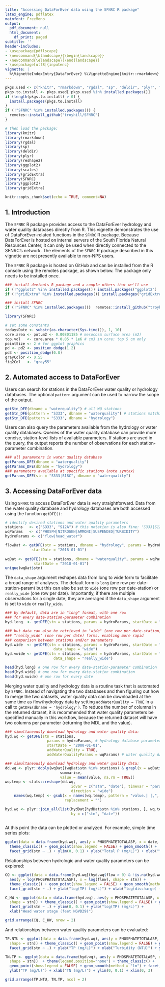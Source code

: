 ```yaml
---
title: "Accessing DataForEver data using the SFNRC R package"
latex_engine: pdflatex
mainfont: FreeMono
output:
  pdf_document: null
  html_document:
    df_print: paged
subtitle: ''
header-includes:
- \usepackage{pdflscape}
- \newcommand{\blandscape}{\begin{landscape}}
- \newcommand{\elandscape}{\end{landscape}}
- \usepackage[utf8]{inputenc}
vignette: |
  %\VignetteIndexEntry{DataForEver} %\VignetteEngine{knitr::rmarkdown} %\usepackage[UTF-8]{inputenc}
---
```


```r
pkgs.used <- c("knitr", "rmarkdown", "rgdal", "sp", "deldir", "plyr", "reshape2", "ggplot2", "scales", "gridExtra")
pkgs.to.install <- pkgs.used[!pkgs.used %in% installed.packages()]
if (length(pkgs.to.install) > 0) {
  install.packages(pkgs.to.install)
}
if (!"SFNRC" %in% installed.packages()) {
  remotes::install_github("troyhill/SFNRC")
}

# then load the package:
library(knitr)
library(rmarkdown)
library(rgdal)
library(sp)
library(deldir)
library(plyr)
library(reshape2)
library(ggplot2)
library(scales)
library(gridExtra)
library(SFNRC)
library(ggplot2) 
library(gridExtra)

knitr::opts_chunk$set(echo = TRUE, comment=NA)
```

\vspace{12pt}
\vspace{12pt}

## 1. Introduction

The `SFNRC` R package provides access to the DataForEver hydrology and water quality databases directly from R. This vignette demonstrates the use of  DataForEver-related functions in the `SFNRC` R package. Because DataForEver is hosted on internal servers of the South Florida Natural Resources Center, it can only be used when directly connected to the SFNRC's network. The elements of the `SFNRC` R package described in this vignette are not presently available to non-NPS users.


\vspace{12pt}

The `SFNRC` R package is hosted on GitHub and can be installed from the R console using the remotes package, as shown below. The package only needs to be installed once.

```r
### install devtools R package and a couple others that we'll use
if (!"ggplot2" %in% installed.packages()) install.packages("ggplot2")
if (!"gridExtra" %in% installed.packages()) install.packages("gridExtra")

### install SFNRC
if (!"SFNRC" %in% installed.packages())  remotes::install_github("troyhill/SFNRC")

library(SFNRC)
```



\vspace{3mm}\hrule
\vspace{12pt}



\vspace{12pt}
\vspace{12pt}

```r
# set some constants
todaysDate <- substr(as.character(Sys.time()), 1, 10)
core.area <- pot.m2 <- 0.00801185 # mesocosm surface area (m2)
top.vol   <- core.area * 0.05 * 1e6 # cm3 in core: top 5 cm only
pointSize <- 2 # for ggplot graphics
pd <- pd2 <- position_dodge(1.2)
pd3 <- position_dodge(0.8)
grayColor <- 0.55
fig2Col   <- "gray55"


```

\vspace{12pt}
\vspace{12pt}


## 2. Automated access to DataForEver
\vspace{12pt}

Users can search for stations in the DataForEver water quality or hydrology databases. The optional `pattern` argument can be used to narrow the scope of the output.

\vspace{12pt}

```r
getStn_DFE(dbname = "waterquality") # all WQ stations
getStn_DFE(pattern = "S333", dbname = "waterquality") # stations matching some string 
getStn_DFE(pattern = "S333", dbname = "hydrology")
```

\vspace{12pt}

Users can also query the parameters available from the hydrology or water quality databases. Queries of the water quality database can provide more concise, station-level lists of available parameters. If stations are used in the query, the output reports the number of observations for each station-parameter combination.


\vspace{12pt}

```r
### all parameters in water quality database
getParams_DFE(dbname = "waterquality")
getParams_DFE(dbname = "hydrology")
### parameters available at specific stations (note syntax)
getParams_DFE(stn = "S333|S18C", dbname = "waterquality")

```



\vspace{12pt}
\vspace{12pt}

## 3. Accessing DataForEver data
\vspace{12pt}

Using `SFNRC` to access DataForEver data is very straightforward. Data from the water quality database and hydrology databases are both accessed using the function `getDFE()`:

\vspace{12pt}


```r
# identify desired stations and water quality parameters
stations   <- c("S333", "S12A") # this notation is also fine: "S333|S12A"
wqParams   <- c("PHOSPH|NITROGEN|AMMONI|SUSPENDED|TURBIDITY")
hydroParams <- c("flow|head_water")

```

```r
flowDat <- getDFE(stn = stations, dbname = "hydrology", params = hydroParams,
            startDate = "2018-01-01")
 
wqDat <- getDFE(stn = stations, dbname = "waterquality", params = wqParams,
             startDate = "2018-01-01")
unique(wqDat$stn)

```

\vspace{12pt}

The `data_shape` argument reshapes data from long to wide form to facilitate a broad range of analyses. The default form is `long` (one row per date-station-param) but this can also be set to `wide` (one row per date-station) or `really_wide` (one row per date). Importantly, if there are multiple observations for a single date, they are averaged if the `data_shape` argument is set to `wide` or `really_wide`.

\vspace{12pt}

```r
### by default, data are in "long" format, with one row 
### for every date-station-parameter combination
hyd.long  <- getDFE(stn = stations, params = hydroParams, startDate = "2018-01-01")

### but data can also be retrieved in "wide" (one row per date-station) or 
### "really_wide" (one row per date) forms, enabling more rapid 
### comparison between stations and/or parameters
hyd.wide  <- getDFE(stn = stations, params = hydroParams, startDate = "2018-01-01",
                      data_shape = "wide")
hyd.vwide <- getDFE(stn = stations, params = hydroParams, startDate = "2018-01-01",
                      data_shape = "really_wide")

```


```r
head(hyd.long) # one row for every date-station-parameter combination
head(hyd.wide) # one row for every date-station combination
head(hyd.vwide) # one row for every date

```



\vspace{12pt}
\vspace{12pt}

Merging water quality and hydrology data is a routine task that is automated by `SFNRC`. Instead of navigating the two databases and then figuring out how to merge the two datasets, water quality data can be downloaded at the same time as flow/hydrology data by setting `addWaterQuality = TRUE` in a call to `getDFE(dbname = 'hydrology')`. To reduce the number of columns in the returned dataset, it is recommended that water quality parameters be specified manually in this workflow, because the returned dataset will have two columns per parameter (returning the MDL and the value).

\vspace{12pt}

```r

### simultaneously download hydrology and water quality data:
hyd.wq <- getDFE(stn = stations, 
                   params = hydroParams, # hydrology database parameters
                   startDate = "2000-01-01",
                   addWaterQuality = TRUE, 
                   addWaterQualityParams = wqParams) # water quality database parameters

```

```r
### simultaneously download hydrology and water quality data:
dd.wq <- plyr::ddply(wqDat[(wqDat$stn %in% stations) & grepl(x = wqDat$param, pattern = wqParams), names(wqDat) %in% c("stn", "date", "parameter", "value")], .(stn, date, parameter),
                         summarise,
                         value = mean(value, na.rm = TRUE))
wq.temp <- stats::reshape(dd.wq, 
                              idvar = c("stn", "date"), timevar = "parameter", 
                              direction = "wide")
    names(wq.temp) <- gsub(x = names(wq.temp), pattern = "value.| |,", 
                           replacement = "")

hyd.wq <- plyr::join_all(list(hydDat[hydDat$stn %in% stations, ], wq.temp), 
                              by = c("stn", "date"))
  
```

\vspace{12pt}

At this point the data can be plotted or analyzed. For example, simple time series plots:

\vspace{12pt}
```r

ggplot(data = data.frame(hyd.wq), aes(y = PHOSPHATETOTALASP, x = date, shape = stn)) + 
  theme_classic() + geom_point(show.legend = FALSE) + geom_smooth() + 
  facet_grid(stn ~ .) + ylim(0, 0.1) + ylab("Total P (mg/L)") + xlab("")

```

\vspace{12pt}

\pagebreak

Relationships between hydrologic and water quality parameters can be explored: 

\vspace{12pt}

```r
CQ <- ggplot(data = data.frame(hyd.wq[(hyd.wq$flow > 0) & !is.na(hyd.wq$flow), ]), 
  aes(y = log(PHOSPHATETOTALASP), x = log(flow), shape = stn)) + 
  theme_classic() + geom_point(show.legend = FALSE) + geom_smooth(method = "lm") + 
  facet_grid(stn ~ .) + ylab("log(TP) (mg/L)") + xlab("log(discharge) (cfs)")

C_HW <- ggplot(data = data.frame(hyd.wq), aes(y = PHOSPHATETOTALASP, x = head_water, 
  shape = stn)) + theme_classic() + geom_point(show.legend = FALSE) + geom_smooth() + 
  facet_grid(stn ~ .) + ylim(0, 0.1) + ylab("log(TP) (mg/L)") + 
  xlab("Head water stage (feet NGVD29)")

grid.arrange(CQ, C_HW, nrow = 2)

```

\pagebreak

And relationships between water quality parameters can be evaluated:

\vspace{12pt}

```r
TP.NTU <- ggplot(data = data.frame(hyd.wq), aes(y = PHOSPHATETOTALASP, x = TURBIDITY, 
  shape = stn)) + theme_classic() + geom_point(show.legend = FALSE) + geom_smooth(method = "lm") + 
  facet_grid(stn ~ .) + ylab("TP (mg/L)") + xlab("Turbidity (NTU)") + ylim(0, 0.1)

TN.TP <- ggplot(data = data.frame(hyd.wq), aes(y = PHOSPHATETOTALASP, x = TOTALNITROGEN, 
  shape = stn))  + theme(legend.position="none") + theme_classic() + 
  geom_point(show.legend = FALSE) + geom_smooth(method = "lm") + facet_grid(stn ~ .) + 
  ylab("TP (mg/L)") + xlab("TN (mg/L)") + ylim(0, 0.1) + xlim(0, 3)

grid.arrange(TP.NTU, TN.TP, ncol = 2)

```




\vspace{12pt}
\vspace{12pt}

